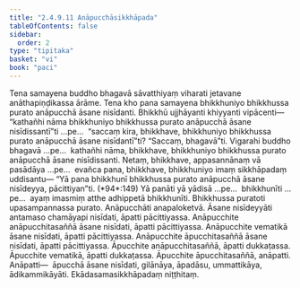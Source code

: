 ```yaml
---
title: "2.4.9.11 Anāpucchāsikkhāpada"
tableOfContents: false
sidebar:
  order: 2
type: "tipitaka"
basket: "vi"
book: "paci"
---
```



<DynamicBreadcrumb />

<Division number="1214" book="paci" bookNo="2" page="459">

<Paragraph number="3501" book="paci">
Tena samayena buddho bhagavā sāvatthiyaṃ viharati jetavane anāthapiṇḍikassa ārāme. Tena kho pana samayena bhikkhuniyo bhikkhussa purato anāpucchā āsane nisīdanti. Bhikkhū ujjhāyanti khiyyanti vipācenti—  “kathañhi nāma bhikkhuniyo bhikkhussa purato anāpucchā āsane nisīdissantī”ti …pe…  “saccaṃ kira, bhikkhave, bhikkhuniyo bhikkhussa purato anāpucchā āsane nisīdantī”ti? “Saccaṃ, bhagavā”ti. Vigarahi buddho bhagavā …pe…  kathañhi nāma, bhikkhave, bhikkhuniyo bhikkhussa purato anāpucchā āsane nisīdissanti. Netaṃ, bhikkhave, appasannānaṃ vā pasādāya …pe…  evañca pana, bhikkhave, bhikkhuniyo imaṃ sikkhāpadaṃ uddisantu—
</Paragraph>

</Division>
<Division number="1215" book="paci" bookNo="2" page="459">

<Paragraph number="3502" book="paci">
<Emphasis>“Yā pana bhikkhunī bhikkhussa purato anāpucchā āsane nisīdeyya, pācittiyan”</Emphasis>ti. (*94*:<Emphasis>149</Emphasis>)
</Paragraph>

</Division>
<Division number="1216" book="paci" bookNo="2" page="459">

<Paragraph number="3503" book="paci">
<Emphasis>Yā panā</Emphasis>ti yā yādisā …pe…  <Emphasis>bhikkhunī</Emphasis>ti …pe…  ayaṃ imasmiṃ atthe adhippetā bhikkhunīti.
</Paragraph>

<Paragraph number="3504" book="paci">
<Emphasis>Bhikkhussa purato</Emphasis>ti upasampannassa purato. <Emphasis>Anāpucchā</Emphasis>ti anapaloketvā. <Emphasis>Āsane nisīdeyyā</Emphasis>ti antamaso chamāyapi nisīdati, āpatti pācittiyassa.
</Paragraph>

</Division>
<Division number="1217" book="paci" bookNo="2" page="459">

<Paragraph number="3505" book="paci">
Anāpucchite anāpucchitasaññā āsane nisīdati, āpatti pācittiyassa. Anāpucchite vematikā āsane nisīdati, āpatti pācittiyassa. Anāpucchite āpucchitasaññā āsane nisīdati, āpatti pācittiyassa.
</Paragraph>

<Paragraph number="3506" book="paci">
Āpucchite anāpucchitasaññā, āpatti dukkaṭassa. Āpucchite vematikā, āpatti dukkaṭassa. Āpucchite āpucchitasaññā, anāpatti.
</Paragraph>

</Division>
<Division number="1218" book="paci" bookNo="2" page="460">

<Paragraph number="3507" book="paci">
Anāpatti—  āpucchā āsane nisīdati, gilānāya, āpadāsu, ummattikāya, ādikammikāyāti.

</Paragraph>
</Division>

<Paragraph number="3508" type="center" book="paci">
Ekādasamasikkhāpadaṃ niṭṭhitaṃ.
</Paragraph>